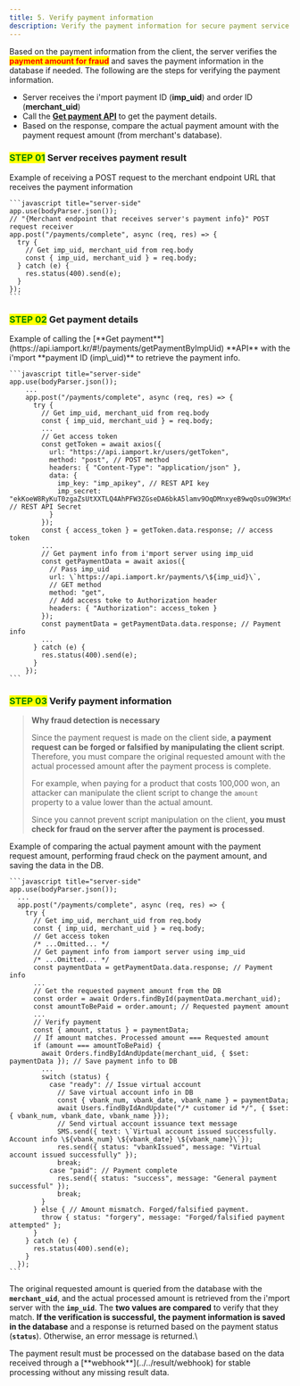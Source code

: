 ```yaml
---
title: 5. Verify payment information
description: Verify the payment information for secure payment service implementation.
---
```



Based on the payment information from the client, the server verifies the <mark style="color:red;">**payment amount for fraud**</mark> and saves the payment information in the database if needed. The following are the steps for verifying the payment information.

- Server receives the i'mport payment ID (**imp\_uid**) and order ID (**merchant\_uid**)
- Call the [**Get payment API**](https://api.iamport.kr/#!/payments/getPaymentByImpUid) to get the
  payment details.
- Based on the response, compare the actual payment amount with the payment request amount (from
  merchant's database).

### <mark style="color:green;">**STEP 01**</mark> Server receives payment result

<Tabs>
  <Tab title="Node.js">
    Example of receiving a POST request to the merchant endpoint URL that receives the payment information

    ```javascript title="server-side"
    app.use(bodyParser.json());
    // "{Merchant endpoint that receives server's payment info}" POST request receiver
    app.post("/payments/complete", async (req, res) => {
      try {
        // Get imp_uid, merchant_uid from req.body
        const { imp_uid, merchant_uid } = req.body;
      } catch (e) {
        res.status(400).send(e);
      }
    });
    ```
  </Tab>
</Tabs>

### <mark style="color:green;">**STEP 02**</mark> Get payment details

<Tabs>
  <Tab title="Node.js">
    Example of calling the [**Get payment**](https://api.iamport.kr/#!/payments/getPaymentByImpUid) **API** with the i'mport **payment ID (imp\_uid)** to retrieve the payment info.

    ```javascript title="server-side"
    app.use(bodyParser.json());
        ...
        app.post("/payments/complete", async (req, res) => {
          try {
            // Get imp_uid, merchant_uid from req.body
            const { imp_uid, merchant_uid } = req.body;
            ...
            // Get access token
            const getToken = await axios({
              url: "https://api.iamport.kr/users/getToken",
              method: "post", // POST method
              headers: { "Content-Type": "application/json" },
              data: {
                imp_key: "imp_apikey", // REST API key
                imp_secret: "ekKoeW8RyKuT0zgaZsUtXXTLQ4AhPFW3ZGseDA6bkA5lamv9OqDMnxyeB9wqOsuO9W3Mx9YSJ4dTqJ3f" // REST API Secret
              }
            });
            const { access_token } = getToken.data.response; // access token
            ...
            // Get payment info from i'mport server using imp_uid
            const getPaymentData = await axios({
              // Pass imp_uid
              url: \`https://api.iamport.kr/payments/\${imp_uid}\`,
              // GET method
              method: "get",
              // Add access toke to Authorization header
              headers: { "Authorization": access_token }
            });
            const paymentData = getPaymentData.data.response; // Payment info
            ...
          } catch (e) {
            res.status(400).send(e);
          }
        });
    ```
  </Tab>
</Tabs>

### <mark style="color:green;">**STEP 03**</mark> Verify payment information

> **Why fraud detection is necessary**
>
> Since the payment request is made on the client side, **a payment request can be forged or
> falsified by manipulating the client script**. Therefore, you must compare the original requested
> amount with the actual processed amount after the payment process is complete.
>
> For example, when paying for a product that costs 100,000 won, an attacker can manipulate the
> client script to change the `amount` property to a value lower than the actual amount.
>
> Since you cannot prevent script manipulation on the client, **you must check for fraud on the
> server after the payment is processed**.

<Tabs>
  <Tab title="Node.js">
    Example of comparing the actual payment amount with the payment request amount, performing fraud check on the payment amount, and saving the data in the DB.

    ```javascript title="server-side"
    app.use(bodyParser.json());
      ...
      app.post("/payments/complete", async (req, res) => {
        try {
          // Get imp_uid, merchant_uid from req.body
          const { imp_uid, merchant_uid } = req.body;
          // Get access token
          /* ...Omitted... */
          // Get payment info from iamport server using imp_uid
          /* ...Omitted... */
          const paymentData = getPaymentData.data.response; // Payment info
          ...
          // Get the requested payment amount from the DB
          const order = await Orders.findById(paymentData.merchant_uid);
          const amountToBePaid = order.amount; // Requested payment amount
          ...
          // Verify payment
          const { amount, status } = paymentData;
          // If amount matches. Processed amount === Requested amount
          if (amount === amountToBePaid) {
            await Orders.findByIdAndUpdate(merchant_uid, { $set: paymentData }); // Save payment info to DB
            ...
            switch (status) {
              case "ready": // Issue virtual account
                // Save virtual account info in DB
                const { vbank_num, vbank_date, vbank_name } = paymentData;
                await Users.findByIdAndUpdate("/* customer id */", { $set: { vbank_num, vbank_date, vbank_name }});
                // Send virtual account issuance text message
                SMS.send({ text: \`Virtual account issued successfully. Account info \${vbank_num} \${vbank_date} \${vbank_name}\`});
                res.send({ status: "vbankIssued", message: "Virtual account issued successfully" });
                break;
              case "paid": // Payment complete
                res.send({ status: "success", message: "General payment successful" });
                break;
            }
          } else { // Amount mismatch. Forged/falsified payment.
            throw { status: "forgery", message: "Forged/falsified payment attempted" };
          }
        } catch (e) {
          res.status(400).send(e);
        }
      });
    ```
  </Tab>
</Tabs>

The original requested amount is queried from the database with the **`merchant_uid`**, and the
actual processed amount is retrieved from the i'mport server with the **`imp_uid`**. The **two
values ​​are compared** to verify that they match. **If the verification is successful,
the payment information is saved in the database** and a response is returned based on the payment
status (**`status`**). Otherwise, an error message is returned.\\

<Hint style="danger">
  The payment result must be processed on the database based on the data received through a [**webhook**](../../result/webhook) for stable processing without any missing result data.
</Hint>
